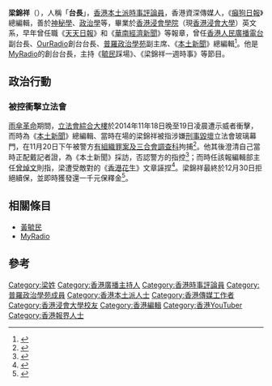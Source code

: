 {{blpsources|time=2014-01-06T05:30:47+00:00}}
{{Infobox_officeholder
| name = 梁錦祥
| image name =
| sex = 男
| office=
|籍貫=[[廣東|廣東]][[新會|新會]]
| now1 = [[MyRadio|MyRadio]]台長
| period1 = 2006年－2022年
| now2= {{PPI}}副主席	
| period2= 2015年－2016年
| party ={{PPI}}（2010年－）
| educate =[[香港浸會學院|香港浸會學院]]英文榮譽文憑
|nationality={{BNO}}}}

'''梁錦祥'''（{{bd|1959年}}），人稱「'''台長'''」，[[香港|香港]][[本土派_(香港)|本土派]][[時事評論員|時事評論員]]，香港資深傳媒人，《[[癲狗日報|癲狗日報]]》總編輯，善於[[神秘學|神秘學]]、[[政治學|政治學]]等，畢業於[[香港浸會學院|香港浸會學院]]（現[[香港浸會大學|香港浸會大學]]）英文系，早年曾任職《[[天天日報|天天日報]]》和《[[華南經濟新聞|華南經濟新聞]]》等報章，曾任[[香港人民廣播電台|香港人民廣播電台]]副台長、[[OurRadio|OurRadio]]創台台長、[[普羅政治學苑|普羅政治學苑]]副主席、《[[本土新聞|本土新聞]]》總編輯<ref>{{Cite news|url=http://hk.apple.nextmedia.com/news/art/20141121/18942606|title=資深傳媒人　曾任《癲狗》總編|last=|first=|date=2014年11月21日|work=《蘋果日報》|accessdate=2017年1月21日|archive-date=2017年2月2日|archive-url=https://web.archive.org/web/20170202001956/http://hk.apple.nextmedia.com/news/art/20141121/18942606|dead-url=no}}</ref>。他是[[MyRadio|MyRadio]]的創台台長，主持《[[黃毓民|毓民]]踩場》、《梁錦祥一週時事》等節目。

==政治行動==
=== 被控衝擊立法會 ===
[[雨傘革命|雨傘革命]]期間，[[立法會綜合大樓|立法會綜合大樓]]於2014年11年18日晚至19日凌晨遭示威者衝擊，而時為《[[本土新聞|本土新聞]]》總編輯、當時在場的梁錦祥被指涉嫌[[刑事毀壞|刑事毀壞]]立法會玻璃幕門，在11月20日下午被警方[[有組織罪案及三合會調查科|有組織罪案及三合會調查科]]拘捕<ref>{{Cite news|url=http://hk.apple.nextmedia.com/news/first/20141121/18942604|title=圍攻立會案 O記拘黃毓民戰友|last=|first=|date=2014年11月21日|work=《蘋果日報》|accessdate=2017年1月21日|archive-date=2017年2月2日|archive-url=https://web.archive.org/web/20170202001959/http://hk.apple.nextmedia.com/news/first/20141121/18942604|dead-url=no}}</ref>。他其後澄清自己當時正配戴記者證，為《本土新聞》採訪，否認警方的指控<ref>{{Cite news|url=http://www.passiontimes.hk/article/2014-11-24/19778|title=被指涉立會刑事毀壞 台長否認一切指控|last=|first=|date=2014年11月24日|work=《熱血時報》|accessdate=|archive-date=2017-02-02|archive-url=https://web.archive.org/web/20170202004002/http://www.passiontimes.hk/article/2014-11-24/19778|dead-url=no}}</ref>；而時任該報編輯部主任[[曾焯文|曾焯文]]則指，梁遭受敵對的《[[香港花生|香港花生]]》文章誣捏<ref>{{Cite news|url=http://www.passiontimes.hk/article/2014-11-20/19732|title=曾焯文指「台長」被捕 與花生台老屈文章有關|last=|first=|date=2014年11月20日|work=《熱血時報》|accessdate=|archive-date=2017-02-02|archive-url=https://web.archive.org/web/20170202003914/http://www.passiontimes.hk/article/2014-11-20/19732|dead-url=no}}</ref>。梁錦祥最終於12月30日拒絕續保，並即時獲發還一千元保釋金<ref>{{Cite news|url=http://www.localpresshk.com/2014/12/%E3%80%8A%E6%9C%AC%E5%9C%9F%E6%96%B0%E8%81%9E%E3%80%8B-%E7%B8%BD%E7%B7%A8%E8%BC%AF%E6%A2%81%E9%8C%A6%E7%A5%A5%E6%88%90%E5%8A%9F%E3%80%8C%E8%B8%A2%E4%BF%9D%E3%80%8D/|title=《本土新聞》 總編輯梁錦祥成功「踢保」|last=|first=|date=2014年12月30日|work=《本土新聞》|accessdate=|archive-date=2015年4月13日|archive-url=https://web.archive.org/web/20150413223308/http://localpresshk.com/2014/12/%e3%80%8a%e6%9c%ac%e5%9c%9f%e6%96%b0%e8%81%9e%e3%80%8b-%e7%b8%bd%e7%b7%a8%e8%bc%af%e6%a2%81%e9%8c%a6%e7%a5%a5%e6%88%90%e5%8a%9f%e3%80%8c%e8%b8%a2%e4%bf%9d%e3%80%8d/|dead-url=no}}</ref>。

== 相關條目 ==
* [[黃毓民|黃毓民]]
* [[MyRadio|MyRadio]]

== 參考 ==

[[Category:梁姓|Category:梁姓]]
[[Category:香港廣播主持人|Category:香港廣播主持人]]
[[Category:香港時事評論員|Category:香港時事評論員]]
[[Category:普羅政治學苑成員|Category:普羅政治學苑成員]]
[[Category:香港本土派人士|Category:香港本土派人士]]
[[Category:香港傳媒工作者|Category:香港傳媒工作者]]
[[Category:香港浸會大學校友|Category:香港浸會大學校友]]
[[Category:香港編輯|Category:香港編輯]]
[[Category:香港YouTuber|Category:香港YouTuber]]
[[Category:香港報界人士|Category:香港報界人士]]